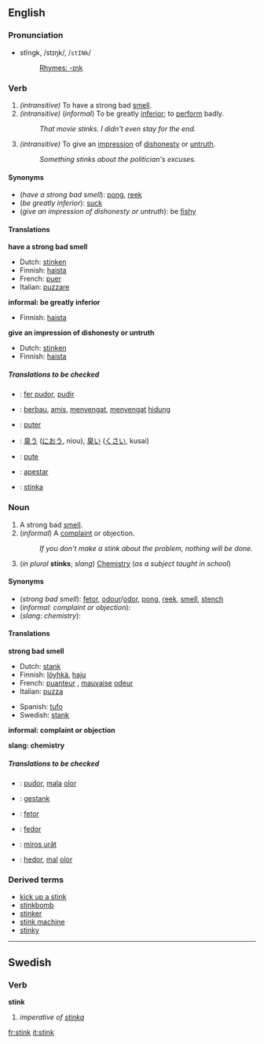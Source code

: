==English==

===Pronunciation===
*stĭngk, /stɪŋk/, /<tt>stINk</tt>/
*:[[Rhymes:English:-ɪŋk|Rhymes: -ɪŋk]]

===Verb===
{{irregverb|'''to stink'''|'''[[stinks]]'''|'''[[stank]]'''|'''[[stunk]]'''|'''[[stinking]]'''}}

#''(intransitive)'' To have a strong bad [[smell]].
#''(intransitive)'' (''informal'') To be greatly [[inferior]]; to [[perform]] badly.
#:''That movie stinks.  I didn't even stay for the end.''
#''(intransitive)'' To give an [[impression]] of [[dishonesty]] or [[untruth]].
#:''Something stinks about the politician's excuses.''

====Synonyms====
*(''have a strong bad smell''): [[pong]], [[reek]]
*(''be greatly inferior''): [[suck]]
*(''give an impression of dishonesty or untruth''): be [[fishy]]

====Translations====

'''have a strong bad smell'''
{{top}}
*Dutch: [[stinken]]
*Finnish: [[haista]]
*French: [[puer]]
*Italian: [[puzzare]]
{{mid}}
{{bottom}}

'''informal: be greatly inferior'''
{{top}}
*Finnish: [[haista]]
{{mid}}
{{bottom}}

'''give an impression of dishonesty or untruth'''
{{top}}
*Dutch: [[stinken]]
*Finnish: [[haista]]
{{mid}}
{{bottom}}

=====Translations to be checked=====
<!--Remove this section once all of the translations below have been moved into the tables above.-->
{{checktrans}}

*{{ttbc|Catalan}}: [[fer pudor]], [[pudir]]
*{{ttbc|Indonesian}}: [[bau|berbau]], [[amis]], [[sengat|menyengat]], [[sengat|menyengat]] [[hidung]]
*{{ttbc|Interlingua}}: [[puter]]
*{{ttbc|Japanese}}: [[臭う]] ([[におう]], niou), [[臭い]] ([[くさい]], kusai)
*{{ttbc|Romanian}}: [[pute]]
*{{ttbc|Spanish}}: [[apestar]]
*{{ttbc|Swedish}}: [[stinka]]

===Noun===
{{en-noun|stink|stinks}}

#A strong bad [[smell]].
#(''informal'') A [[complaint]] or objection.
#:''If you don't make a stink about the problem, nothing will be done.''
#(''in plural'' '''stinks'''; ''slang'') [[Chemistry]] (''as a subject taught in school'')

====Synonyms====
*(''strong bad smell''): [[fetor]], [[odour]]/[[odor]], [[pong]], [[reek]], [[smell]], [[stench]]
*(''informal: complaint or objection''):
*(''slang: chemistry''):

====Translations====

'''strong bad smell'''
{{top}}
*Dutch: [[stank]] {{m}}
*Finnish: [[löyhkä]], [[haju]]
*French: [[puanteur]] {{f}}, [[mauvais]]e [[odeur]] {{f}}
*Italian: [[puzza]] {{f}}
{{mid}}
*Spanish: [[tufo]] {{m}}
*Swedish: [[stank#Swedish|stank]]
{{bottom}}

'''informal: complaint or objection'''
<!--Note: add INFORMAL terms to this table, where these exist-->
{{top}}
{{mid}}
{{bottom}}

'''slang: chemistry'''
<!--Note: add SLANG terms to this table, where these exist-->
{{top}}
{{mid}}
{{bottom}}

=====Translations to be checked=====
<!--Remove this section once all of the translations below have been moved into the tables above.-->
{{checktrans}}

*{{ttbc|Catalan}}: [[pudor]], [[mala]] [[olor#Catalan|olor]]
*{{ttbc|German}}: [[gestank]]
*{{ttbc|Interlingua}}: [[fetor#Interlingua|fetor]]
*{{ttbc|Portuguese}}: [[fedor]] 
*{{ttbc|Romanian}}: [[miros urât]]
*{{ttbc|Spanish}}: [[hedor]],  [[mal]] [[olor#Spanish|olor]]

===Derived terms===
*[[kick up a stink]]
*[[stinkbomb]]
*[[stinker]]
*[[stink machine]]<!-- (rare)-->
*[[stinky]]

----

==Swedish==
===Verb===
'''stink'''

#''imperative of [[stinka]]''

[[fr:stink]]
[[it:stink]]